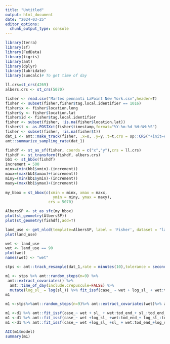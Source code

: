 ```yaml
---
title: "Untitled"
output: html_document
date: "2024-03-25"
editor_options: 
  chunk_output_type: console
---
```


```r
library(terra)
library(sf)
library(FedData)
library(tigris)
library(amt)
library(dplyr)
library(lubridate)
library(suncalc)# To get time of day
```

```r
ll.crs=st_crs(4269)
albers.crs <- st_crs(5070)
```


```r
fisher <- read.csv("Martes pennanti LaPoint New York.csv",header=T)
fisher <- subset(fisher,fisher$tag.local.identifier == 1016)
fisher$x <- fisher$location.long
fisher$y <- fisher$location.lat
fisher$id <- fisher$tag.local.identifier
fisher <- subset(fisher, !is.na(fisher$location.lat))
fisher$t <- as.POSIXct(fisher$timestamp,format="%Y-%m-%d %H:%M:%S")
fisher <- subset(fisher, !is.na(fisher$t))
dat_1 <- amt::make_track(fisher, .x=x, .y=y,.t=t,crs = sp::CRS("+init=epsg:4326")) %>%  amt::transform_coords(sp::CRS("+init=epsg:5070"))
amt::summarize_sampling_rate(dat_1)

fishdf <- st_as_sf(fisher, coords = c("x","y"),crs = ll.crs)
fishdf <- st_transform(fishdf, albers.crs)
bb1 <- st_bbox(fishdf)
increment = 500
minx=(min(bb1$xmin)-(increment))
maxx=(max(bb1$xmax)+(increment))
miny=(min(bb1$ymin)-(increment))
maxy=(max(bb1$ymax)+(increment))
 
my_bbox = st_bbox(c(xmin = minx, xmax = maxx, 
                     ymin = miny, ymax = maxy),
                   crs = 5070)

AlbersSP <- st_as_sfc(my_bbox)
plot(st_geometry(AlbersSP))
plot(st_geometry(fishdf),add=T)

land_use <- get_nlcd(template=AlbersSP, label = 'Fisher', dataset = "landcover", year= 2011, force.redo = T)
plot(land_use)

wet <- land_use
wet <- land_use == 90
plot(wet)
names(wet) <- "wet"

stps <- amt::track_resample(dat_1,rate = minutes(10),tolerance = seconds(60)) %>% amt::filter_min_n_burst(min_n = 3) %>% amt::steps_by_burst() %>% time_of_day(include.crepuscule = TRUE)

m1 <- stps %>% amt::random_steps(n=9) %>%
 amt::extract_covariates() %>%
  amt::time_of_day(include.crepuscule=FALSE) %>% 
  mutate(log_sl_ = log(sl_)) %>% fit_issf(case_ ~ wet + log_sl_ + wet:tod_end_ + log_sl_:tod_end_ + strata(step_id_))
m1

m1 <-stps%>%amt::random_steps(n=9)%>% amt::extract_covariates(wet)%>% amt::time_of_day(include.crepuscule=FALSE)%>% mutate(log_sl_ =log(sl_))-> d1

m1 <-d1 %>% amt::fit_issf(case_~ wet + sl_ + wet:tod_end_+ sl_:tod_end_+ strata(step_id_)) 
m1 <-d1 %>% amt::fit_issf(case_~ wet +log_sl_ +wet:tod_end_+ log_sl_:tod_end_+strata(step_id_)) 
m1 <-d1 %>% amt::fit_issf(case_~ wet +log_sl_ +sl_ + wet:tod_end_+log_sl_:tod_end_+sl_:tod_end_+strata(step_id_)) 

AIC(m1$model)
summary(m1)
```
